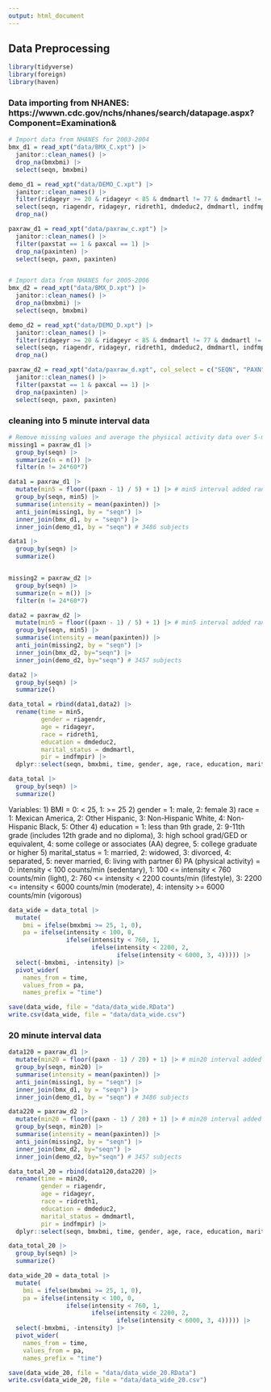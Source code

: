 ```yaml
---
output: html_document
---
```


## Data Preprocessing 

```r
library(tidyverse)
library(foreign)
library(haven)
```

### Data importing from NHANES: https://wwwn.cdc.gov/nchs/nhanes/search/datapage.aspx?Component=Examination&

```r
# Import data from NHANES for 2003-2004
bmx_d1 = read_xpt("data/BMX_C.xpt") |>
  janitor::clean_names() |>
  drop_na(bmxbmi) |>
  select(seqn, bmxbmi)

demo_d1 = read_xpt("data/DEMO_C.xpt") |>
  janitor::clean_names() |>
  filter(ridageyr >= 20 & ridageyr < 85 & dmdmartl != 77 & dmdmartl != 99 & ridexprg %in% c(2,3,NA) & dmdeduc2 != 7 & dmdeduc2 != 9) |>
  select(seqn, riagendr, ridageyr, ridreth1, dmdeduc2, dmdmartl, indfmpir) |>
  drop_na()

paxraw_d1 = read_xpt("data/paxraw_c.xpt") |>
  janitor::clean_names() |>
  filter(paxstat == 1 & paxcal == 1) |>  
  drop_na(paxinten) |>
  select(seqn, paxn, paxinten)


# Import data from NHANES for 2005-2006 
bmx_d2 = read_xpt("data/BMX_D.xpt") |>
  janitor::clean_names() |>
  drop_na(bmxbmi) |>
  select(seqn, bmxbmi)

demo_d2 = read_xpt("data/DEMO_D.xpt") |>
  janitor::clean_names() |>
  filter(ridageyr >= 20 & ridageyr < 85 & dmdmartl != 77 & dmdmartl != 99 & ridexprg %in% c(2,3,NA) & dmdeduc2 != 7 & dmdeduc2 != 9) |>
  select(seqn, riagendr, ridageyr, ridreth1, dmdeduc2, dmdmartl, indfmpir) |>
  drop_na()

paxraw_d2 = read_xpt("data/paxraw_d.xpt", col_select = c("SEQN", "PAXN", "PAXINTEN", "PAXSTAT", "PAXCAL")) |> # only select required columns due to memory limit issue
  janitor::clean_names() |>
  filter(paxstat == 1 & paxcal == 1) |>  
  drop_na(paxinten) |>
  select(seqn, paxn, paxinten)
```


### cleaning into 5 minute interval data 

```r
# Remove missing values and average the physical activity data over 5-minute intervals for each subject
missing1 = paxraw_d1 |>
  group_by(seqn) |> 
  summarize(n = n()) |>
  filter(n != 24*60*7)

data1 = paxraw_d1 |>
  mutate(min5 = floor((paxn - 1) / 5) + 1) |> # min5 interval added ranging from 1 to 2016
  group_by(seqn, min5) |> 
  summarise(intensity = mean(paxinten)) |> 
  anti_join(missing1, by = "seqn") |>
  inner_join(bmx_d1, by = "seqn") |>
  inner_join(demo_d1, by = "seqn") # 3486 subjects 

data1 |>
  group_by(seqn) |>
  summarize()


missing2 = paxraw_d2 |>
  group_by(seqn) |> 
  summarize(n = n()) |>
  filter(n != 24*60*7)

data2 = paxraw_d2 |>
  mutate(min5 = floor((paxn - 1) / 5) + 1) |> # min5 interval added ranging from 1 to 2016
  group_by(seqn, min5) |> 
  summarise(intensity = mean(paxinten)) |> 
  anti_join(missing2, by = "seqn") |>
  inner_join(bmx_d2, by="seqn") |>
  inner_join(demo_d2, by="seqn") # 3457 subjects

data2 |>
  group_by(seqn) |>
  summarize()

data_total = rbind(data1,data2) |>
  rename(time = min5, 
         gender = riagendr, 
         age = ridageyr, 
         race = ridreth1, 
         education = dmdeduc2, 
         marital_status = dmdmartl, 
         pir = indfmpir) |>
  dplyr::select(seqn, bmxbmi, time, gender, age, race, education, marital_status, pir, intensity) # 6943 subjects 

data_total |>
  group_by(seqn) |>
  summarize()
```

Variables: 
1) BMI = 0: < 25, 1: >= 25 
2) gender = 1: male, 2: female 
3) race = 1: Mexican America, 2: Other Hispanic, 3: Non-Hispanic White, 4: Non-Hispanic Black, 5: Other
4) education = 1: less than 9th grade, 2: 9-11th grade (includes 12th grade and no diploma), 3: high school grad/GED or equivalent, 4: some college or associates (AA) degree, 5: college graduate or higher 
5) marital_status = 1: married, 2: widowed, 3: divorced, 4: separated, 5: never married, 6: living with partner 
6) PA (physical activity) = 0: intensity < 100 counts/min (sedentary), 1: 100 <= intensity < 760 counts/min (light), 2: 760 <= intensity < 2200 counts/min (lifestyle), 3: 2200 <= intensity < 6000 counts/min (moderate), 4: intensity >= 6000 counts/min (vigorous)

```r
data_wide = data_total |> 
  mutate(
    bmi = ifelse(bmxbmi >= 25, 1, 0),
    pa = ifelse(intensity < 100, 0,
                ifelse(intensity < 760, 1,
                       ifelse(intensity < 2200, 2,
                              ifelse(intensity < 6000, 3, 4))))) |>
  select(-bmxbmi, -intensity) |>
  pivot_wider(
    names_from = time, 
    values_from = pa, 
    names_prefix = "time")

save(data_wide, file = "data/data_wide.RData")
write.csv(data_wide, file = "data/data_wide.csv")       
```



### 20 minute interval data 

```r
data120 = paxraw_d1 |>
  mutate(min20 = floor((paxn - 1) / 20) + 1) |> # min20 interval added ranging from 1 to 2016
  group_by(seqn, min20) |> 
  summarise(intensity = mean(paxinten)) |> 
  anti_join(missing1, by = "seqn") |>
  inner_join(bmx_d1, by = "seqn") |>
  inner_join(demo_d1, by = "seqn") # 3486 subjects 

data220 = paxraw_d2 |>
  mutate(min20 = floor((paxn - 1) / 20) + 1) |> # min20 interval added ranging from 1 to 2016
  group_by(seqn, min20) |> 
  summarise(intensity = mean(paxinten)) |> 
  anti_join(missing2, by = "seqn") |>
  inner_join(bmx_d2, by="seqn") |>
  inner_join(demo_d2, by="seqn") # 3457 subjects

data_total_20 = rbind(data120,data220) |>
  rename(time = min20, 
         gender = riagendr, 
         age = ridageyr, 
         race = ridreth1, 
         education = dmdeduc2, 
         marital_status = dmdmartl, 
         pir = indfmpir) |>
  dplyr::select(seqn, bmxbmi, time, gender, age, race, education, marital_status, pir, intensity) # 6943 subjects 

data_total_20 |>
  group_by(seqn) |>
  summarize()

data_wide_20 = data_total |> 
  mutate(
    bmi = ifelse(bmxbmi >= 25, 1, 0),
    pa = ifelse(intensity < 100, 0,
                ifelse(intensity < 760, 1,
                       ifelse(intensity < 2200, 2,
                              ifelse(intensity < 6000, 3, 4))))) |>
  select(-bmxbmi, -intensity) |>
  pivot_wider(
    names_from = time, 
    values_from = pa, 
    names_prefix = "time")

save(data_wide_20, file = "data/data_wide_20.RData")
write.csv(data_wide_20, file = "data/data_wide_20.csv")    
```

